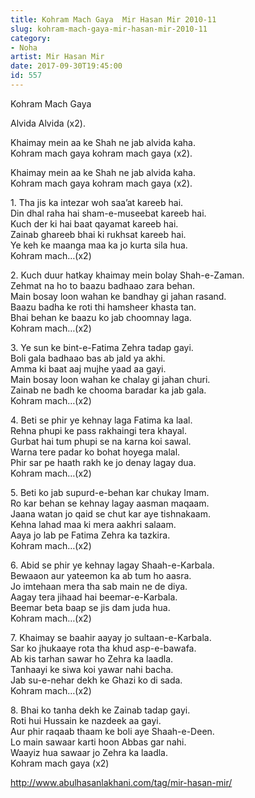 ```yaml
---
title: Kohram Mach Gaya  Mir Hasan Mir 2010-11
slug: kohram-mach-gaya-mir-hasan-mir-2010-11
category: 
- Noha
artist: Mir Hasan Mir
date: 2017-09-30T19:45:00
id: 557
---
```


<p>Kohram Mach Gaya</p>
<p>Alvida Alvida (x2).</p>
<p>Khaimay mein aa ke Shah ne jab alvida kaha.<br />
Kohram mach gaya kohram mach gaya (x2).</p>
<p>Khaimay mein aa ke Shah ne jab alvida kaha.<br />
Kohram mach gaya kohram mach gaya (x2).</p>
<p>1. Tha jis ka intezar woh saa’at kareeb hai.<br />
Din dhal raha hai sham-e-museebat kareeb hai.<br />
Kuch der ki hai baat qayamat kareeb hai.<br />
Zainab ghareeb bhai ki rukhsat kareeb hai.<br />
Ye keh ke maanga maa ka jo kurta sila hua.<br />
Kohram mach…(x2)</p>
<p>2. Kuch duur hatkay khaimay mein bolay Shah-e-Zaman.<br />
Zehmat na ho to baazu badhaao zara behan.<br />
Main bosay loon wahan ke bandhay gi jahan rasand.<br />
Baazu badha ke roti thi hamsheer khasta tan.<br />
Bhai behan ke baazu ko jab choomnay laga.<br />
Kohram mach…(x2)</p>
<p>3. Ye sun ke bint-e-Fatima Zehra tadap gayi.<br />
Boli gala badhaao bas ab jald ya akhi.<br />
Amma ki baat aaj mujhe yaad aa gayi.<br />
Main bosay loon wahan ke chalay gi jahan churi.<br />
Zainab ne badh ke chooma baradar ka jab gala.<br />
Kohram mach…(x2)</p>
<p>4. Beti se phir ye kehnay laga Fatima ka laal.<br />
Rehna phupi ke pass rakhaingi tera khayal.<br />
Gurbat hai tum phupi se na karna koi sawal.<br />
Warna tere padar ko bohat hoyega malal.<br />
Phir sar pe haath rakh ke jo denay lagay dua.<br />
Kohram mach…(x2)</p>
<p>5. Beti ko jab supurd-e-behan kar chukay Imam.<br />
Ro kar behan se kehnay lagay aasman maqaam.<br />
Jaana watan jo qaid se chut kar aye tishnakaam.<br />
Kehna lahad maa ki mera aakhri salaam.<br />
Aaya jo lab pe Fatima Zehra ka tazkira.<br />
Kohram mach…(x2)</p>
<p>6. Abid se phir ye kehnay lagay Shaah-e-Karbala.<br />
Bewaaon aur yateemon ka ab tum ho aasra.<br />
Jo imtehaan mera tha sab main ne de diya.<br />
Aagay tera jihaad hai beemar-e-Karbala.<br />
Beemar beta baap se jis dam juda hua.<br />
Kohram mach…(x2)</p>
<p>7. Khaimay se baahir aayay jo sultaan-e-Karbala.<br />
Sar ko jhukaaye rota tha khud asp-e-bawafa.<br />
Ab kis tarhan sawar ho Zehra ka laadla.<br />
Tanhaayi ke siwa koi yawar nahi bacha.<br />
Jab su-e-nehar dekh ke Ghazi ko di sada.<br />
Kohram mach…(x2)</p>
<p>8. Bhai ko tanha dekh ke Zainab tadap gayi.<br />
Roti hui Hussain ke nazdeek aa gayi.<br />
Aur phir raqaab thaam ke boli aye Shaah-e-Deen.<br />
Lo main sawaar karti hoon Abbas gar nahi.<br />
Waayiz hua sawaar jo Zehra ka laadla.<br />
Kohram mach gaya (x2)</p>
<p><a href="http://www.abulhasanlakhani.com/tag/mir-hasan-mir/">http://www.abulhasanlakhani.com/tag/mir-hasan-mir/</a></p>